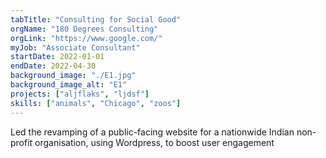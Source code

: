 ```yaml
---
tabTitle: "Consulting for Social Good"
orgName: "180 Degrees Consulting"
orgLink: "https://www.google.com/"
myJob: "Associate Consultant"
startDate: 2022-01-01
endDate: 2022-04-30
background_image: "./E1.jpg"
background_image_alt: "E1"
projects: ["aljflaks", "ljdsf"]
skills: ["animals", "Chicago", "zoos"]
---
```


Led the revamping of a public-facing website for a nationwide Indian non-profit organisation, using Wordpress, to boost user engagement